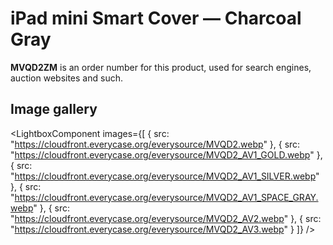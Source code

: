 
# iPad mini Smart Cover — Charcoal Gray

<Callout type='info' emoji='👉🏻'>**MVQD2ZM** is an order number for this product, used for search engines, auction websites and such.</Callout>

## Image gallery

<LightboxComponent
    images={[
      {
        src: "https://cloudfront.everycase.org/everysource/MVQD2.webp"
      },
      {
        src: "https://cloudfront.everycase.org/everysource/MVQD2_AV1_GOLD.webp"
      },
      {
        src: "https://cloudfront.everycase.org/everysource/MVQD2_AV1_SILVER.webp"
      },
      {
        src: "https://cloudfront.everycase.org/everysource/MVQD2_AV1_SPACE_GRAY.webp"
      },
      {
        src: "https://cloudfront.everycase.org/everysource/MVQD2_AV2.webp"
      },
      {
        src: "https://cloudfront.everycase.org/everysource/MVQD2_AV3.webp"
      }
    ]}
  />
